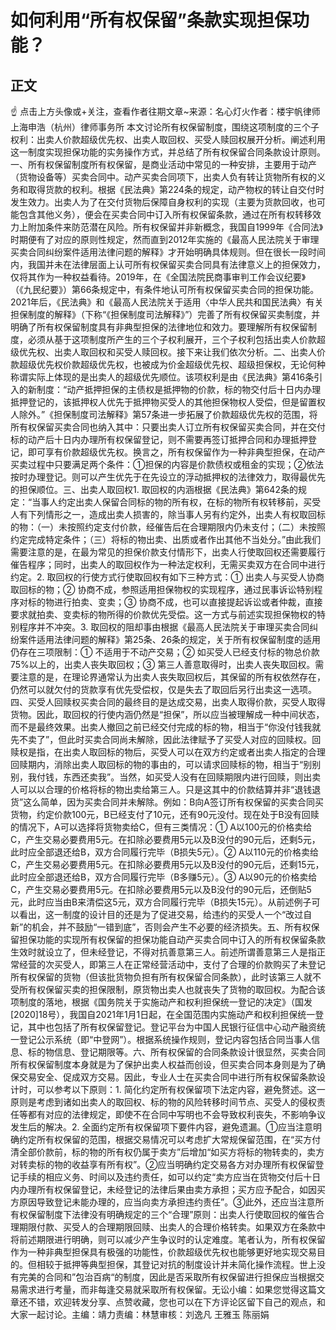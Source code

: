 # 如何利用“所有权保留”条款实现担保功能？
## 正文
☝ 点击上方头像或+关注，查看作者往期文章~来源：名心灯火作者：楼宇帆律师 上海申浩（杭州）律师事务所 本文讨论所有权保留制度，围绕这项制度的三个子权利：出卖人价款超级优先权、出卖人取回权、买受人赎回权展开分析。阐述利用这一制度实现担保功能的实务操作方式，并总结了所有权保留合同条款设计原则。一、所有权保留制度所有权保留，是商业活动中常见的一种安排，主要用于动产（货物设备等）买卖合同中。动产买卖合同项下，出卖人负有转让货物所有权的义务和取得货款的权利。根据《民法典》第224条的规定，动产物权的转让自交付时发生效力。出卖人为了在交付货物后保障自身权利的实现（主要为货款回收，也可能包含其他义务），便会在买卖合同中订入所有权保留条款，通过在所有权转移效力上附加条件来防范潜在风险。所有权保留并非新概念，我国自1999年《合同法》时期便有了对应的原则性规定，然而直到2012年实施的《最高人民法院关于审理买卖合同纠纷案件适用法律问题的解释》才开始明确具体规则。但在很长一段时间内，我国并未在法律层面上认可所有权保留买卖合同具有法律意义上的担保效力，仅将其作为一种权益看待。2019年，在《全国法院民商事审判工作会议纪要》（《九民纪要》）第66条规定中，有条件地认可所有权保留买卖合同的担保功能。2021年后，《民法典》和《最高人民法院关于适用〈中华人民共和国民法典〉有关担保制度的解释》（下称“《担保制度司法解释》”）完善了所有权保留买卖制度，并明确了所有权保留制度具有非典型担保的法律地位和效力。要理解所有权保留制度，必须从基于这项制度所产生的三个子权利展开，三个子权利包括出卖人价款超级优先权、出卖人取回权和买受人赎回权。接下来让我们依次分析。二、出卖人价款超级优先权价款超级优先权，也被成为价金超级优先权、超级担保权，无论何种称谓实际上体现的是出卖人的超级优先顺位。该项权利是由《民法典》第416条引入的新制度：“动产抵押担保的主债权是抵押物的价款，标的物交付后十日内办理抵押登记的，该抵押权人优先于抵押物买受人的其他担保物权人受偿，但是留置权人除外。”《担保制度司法解释》第57条进一步拓展了价款超级优先权的范围，将所有权保留买卖合同也纳入其中：只要出卖人订立所有权保留买卖合同，并在交付标的动产后十日内办理所有权保留登记，则不需要再签订抵押合同和办理抵押登记，即可享有价款超级优先权。换言之，所有权保留作为一种非典型担保，在动产买卖过程中只要满足两个条件：①担保的内容是价款债权或租金的实现；②依法按时办理登记。则可以产生优先于在先设立的浮动抵押权的法律效力，取得最优先的担保顺位。三、出卖人取回权1. 取回权的内涵根据《民法典》第642条的规定：“当事人约定出卖人保留合同标的物的所有权，在标的物所有权转移前，买受人有下列情形之一，造成出卖人损害的，除当事人另有约定外，出卖人有权取回标的物：（一）未按照约定支付价款，经催告后在合理期限内仍未支付；（二）未按照约定完成特定条件；（三）将标的物出卖、出质或者作出其他不当处分。”由此我们需要注意的是，在最为常见的担保价款支付情形下，出卖人行使取回权还需要履行催告程序；同时，出卖人的取回权作为一种法定权利，无需买卖双方在合同中进行约定。2. 取回权的行使方式行使取回权有如下三种方式：① 出卖人与买受人协商取回标的物；② 协商不成，参照适用担保物权的实现程序，通过民事诉讼特别程序对标的物进行拍卖、变卖；③ 协商不成，也可以直接提起诉讼或者仲裁，直接要求就拍卖、变卖标的物所得的价款优先受偿。这一方式与前述实现担保物权的特别程序并不冲突。3. 取回权的阻却事由根据《最高人民法院关于审理买卖合同纠纷案件适用法律问题的解释》第25条、26条的规定，关于所有权保留制度的适用仍存在三项限制：① 不适用于不动产交易；② 如买受人已经支付标的物总价款75%以上的，出卖人丧失取回权；③ 第三人善意取得时，出卖人丧失取回权。需要注意的是，在理论界通常认为出卖人丧失取回权后，其保留的所有权依然存在，仍然可以就欠付的货款享有优先受偿权，仅是失去了取回后另行出卖这一选项。四、买受人回赎权买卖合同的最终目的是达成交易，出卖人取得价款，买受人取得货物。因此，取回权的行使内涵仍然是“担保”，所以应当被理解成一种中间状态，而不是最终效果。出卖人撤回之前已经交付完成的标的物，相当于“你没付钱我就先不卖了”，但此时买卖合同尚未解除，因此法律赋予了买受人对应的回赎权。回赎权是指，在出卖人取回标的物后，买受人可以在双方约定或者出卖人指定的合理回赎期内，消除出卖人取回标的物的事由的，可以请求回赎标的物，相当于“别别别，我付钱，东西还卖我”。当然，如买受人没有在回赎期限内进行回赎，则出卖人可以以合理的价格将标的物出卖给第三人。只是这其中的价款结算并非“退钱退货”这么简单，因为买卖合同并未解除。例如：B向A签订所有权保留的买卖合同买货物，约定价款100元，B已经支付了10元，还有90元没付。现在处于B没有回赎的情况下，A可以选择将货物卖给C，但有三类情况：① A以100元的价格卖给C，产生交易必要费用5元。在扣除必要费用5元以及B没付的90元后，还剩5元，此时应全部退还给B，双方合同履行完毕（B损失5元）。② A以110元的价格卖给C，产生交易必要费用5元。在扣除必要费用5元以及B没付的90元后，还剩15元，此时应全部退还给B，双方合同履行完毕（B多赚5元）。③ A以90元的价格卖给C，产生交易必要费用5元。在扣除必要费用5元以及B没付的90元后，还倒贴5元，此时应当由B来清偿这5元，双方合同履行完毕（B损失15元）。从前述例子可以看出，这一制度的设计目的还是为了促进交易，给违约的买受人一个“改过自新”的机会，并不鼓励“一错到底”，否则会产生不必要的经济损失。五、所有权保留担保功能的实现所有权保留的担保功能自动产买卖合同中订入的所有权保留条款生效时就设立了，但未经登记，不得对抗善意第三人。前述所谓善意第三人是指正常经营的次买受人，即第三人在正常经营活动中，支付了合理的价款购买了未登记所有权保留的货物（但该批货物负担有所有权保留合同条款），此时该第三人就不受所有权保留买卖的担保限制，原货物出卖人也就丧失了货物的取回权。为配合该项制度的落地，根据《国务院关于实施动产和权利担保统一登记的决定》（国发[2020]18号），我国自2021年1月1日起，在全国范围内实施动产和权利担保统一登记，其中也包括了所有权保留登记。登记平台为中国人民银行征信中心动产融资统一登记公示系统（即“中登网”）。根据系统操作规则，登记内容包括合同当事人信息、标的物信息、登记期限等。六、所有权保留的合同条款设计很显然，买卖合同所有权保留制度本身就是为了保护出卖人权益而创设，但买卖合同本身则是为了确保交易安全、促成双方交易。因此，专业人士在买卖合同中进行所有权保留条款设计时，可以参考以下原则：1. 简化约定所有权保留项下法定内容，避免赘述。这一原则是考虑到诸如出卖人的取回权、标的物的风险转移时间节点、买受人的侵权责任等都有对应的法律规定，即使不在合同中写明也不会导致权利丧失，不影响争议发生后的解决。2. 全面约定所有权保留项下要件内容，避免遗漏。①应当注意明确约定所有权保留的范围，根据交易情况可以考虑扩大常规保留范围，在“买方付清全部价款前，标的物的所有权仍属于卖方”后增加“如买方将标的物转卖的，卖方对转卖标的物的收益享有所有权”。②应当明确约定交易各方对办理所有权保留登记手续的相应义务、时间以及违约责任，如可以约定“卖方应当在货物交付后十日内办理所有权保留登记，未经登记的法律后果由卖方承担；买方应予配合，如因买方原因导致登记未能办理的，应当向卖方承担违约责任”。③此外，还应当注意所有权保留制度下法律没有明确规定的三个“合理”原则：出卖人行使取回权的催告合理期限付款、买受人的合理期限回赎、出卖人的合理价格转卖。如果双方在条款中将前述期限进行明确，则可以减少产生争议时的认定难度。笔者认为，所有权保留作为一种非典型担保具有极强的功能性，价款超级优先权也能够更好地实现交易目的。但相较于抵押等典型担保，其登记对抗的制度设计并未简化操作流程。世上没有完美的合同和”包治百病“的制度，因此是否采取所有权保留进行担保应当根据交易需求进行考量，而非每逢交易就采取所有权保留。无讼小编：如果您觉得这篇文章还不错，欢迎转发分享、点赞收藏，您也可以在下方评论区留下自己的观点，和大家一起讨论。主编：靖力责编：林慧审核：刘逸凡 王雅玉 陈丽娟